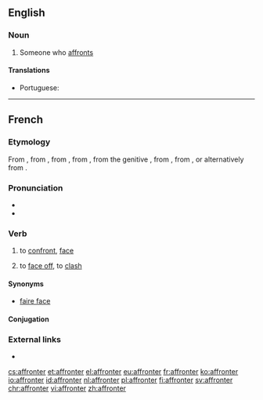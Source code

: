 ==English==

===Noun===
{{en-noun}}

# Someone who [[affront]]s

====Translations====
{{trans-top|someone who affronts}}
* Portuguese: {{t|pt|afrontador|m}}
{{trans-mid}}
{{trans-bottom}}

----

==French==

===Etymology===
From {{etyl|fro|fr}} {{term|afronter||to face; to confront; to slap in the face|lang=fro}}, from {{etyl|VL.|fr}} {{m|la|*affrontare||to strike against}}, from {{etyl|la|fr}} {{term|ad frontem||to the face|lang=fr}}, from {{term|frons||forehead|lang=la}}, from the genitive {{term|frontis|lang=la}}, from {{etyl|ine-pro|fr}} {{m|ine-pro|*bhront-}}, from {{m|ine-pro|*bhren-||to project; to stand out}}, or alternatively from {{m|ine-pro|*ser-||base of prepositions and preverbs}}.

===Pronunciation===
* {{IPA|/afʁɔ̃te/|lang=fr}}
* {{audio|Fr-affronter.ogg|Audio|lang=fr}}

===Verb===
{{fr-verb}}

# to [[confront]], [[face]]
# {{context|reflexive|lang=fr}} to [[face off]], to [[clash]]

====Synonyms====
* [[faire face]]

====Conjugation====
{{fr-conj-er|affront|avoir}}

===External links===
* {{R:TLFi}}

[[cs:affronter]]
[[et:affronter]]
[[el:affronter]]
[[eu:affronter]]
[[fr:affronter]]
[[ko:affronter]]
[[io:affronter]]
[[id:affronter]]
[[nl:affronter]]
[[pl:affronter]]
[[fi:affronter]]
[[sv:affronter]]
[[chr:affronter]]
[[vi:affronter]]
[[zh:affronter]]